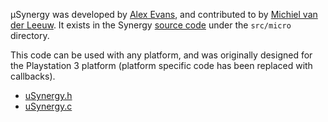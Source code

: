 μSynergy was developed by [http://en.wikipedia.org/wiki/Alex_Evans_(video_game_developer) Alex Evans], and contributed to by [http://en.wikipedia.org/wiki/Michiel_van_der_Leeuw Michiel van der Leeuw]. It exists in the Synergy [[Source Code|source code]] under the <code>src/micro</code> directory.

This code can be used with any platform, and was originally designed for the Playstation 3 platform (platform specific code has been replaced with callbacks).

* [http://svn.synergy-foss.org/trunk/src/micro/uSynergy.h uSynergy.h]
* [http://svn.synergy-foss.org/trunk/src/micro/uSynergy.c uSynergy.c]
